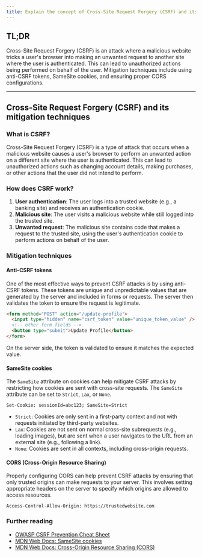 ```yaml
---
title: Explain the concept of Cross-Site Request Forgery (CSRF) and its mitigation techniques
---
```


## TL;DR

Cross-Site Request Forgery (CSRF) is an attack where a malicious website tricks a user's browser into making an unwanted request to another site where the user is authenticated. This can lead to unauthorized actions being performed on behalf of the user. Mitigation techniques include using anti-CSRF tokens, SameSite cookies, and ensuring proper CORS configurations.

---

## Cross-Site Request Forgery (CSRF) and its mitigation techniques

### What is CSRF?

Cross-Site Request Forgery (CSRF) is a type of attack that occurs when a malicious website causes a user's browser to perform an unwanted action on a different site where the user is authenticated. This can lead to unauthorized actions such as changing account details, making purchases, or other actions that the user did not intend to perform.

### How does CSRF work?

1. **User authentication**: The user logs into a trusted website (e.g., a banking site) and receives an authentication cookie.
2. **Malicious site**: The user visits a malicious website while still logged into the trusted site.
3. **Unwanted request**: The malicious site contains code that makes a request to the trusted site, using the user's authentication cookie to perform actions on behalf of the user.

### Mitigation techniques

#### Anti-CSRF tokens

One of the most effective ways to prevent CSRF attacks is by using anti-CSRF tokens. These tokens are unique and unpredictable values that are generated by the server and included in forms or requests. The server then validates the token to ensure the request is legitimate.

```html
<form method="POST" action="/update-profile">
  <input type="hidden" name="csrf_token" value="unique_token_value" />
  <!-- other form fields -->
  <button type="submit">Update Profile</button>
</form>
```

On the server side, the token is validated to ensure it matches the expected value.

#### SameSite cookies

The `SameSite` attribute on cookies can help mitigate CSRF attacks by restricting how cookies are sent with cross-site requests. The `SameSite` attribute can be set to `Strict`, `Lax`, or `None`.

```http
Set-Cookie: sessionId=abc123; SameSite=Strict
```

- `Strict`: Cookies are only sent in a first-party context and not with requests initiated by third-party websites.
- `Lax`: Cookies are not sent on normal cross-site subrequests (e.g., loading images), but are sent when a user navigates to the URL from an external site (e.g., following a link).
- `None`: Cookies are sent in all contexts, including cross-origin requests.

#### CORS (Cross-Origin Resource Sharing)

Properly configuring CORS can help prevent CSRF attacks by ensuring that only trusted origins can make requests to your server. This involves setting appropriate headers on the server to specify which origins are allowed to access resources.

```http
Access-Control-Allow-Origin: https://trustedwebsite.com
```

### Further reading

- [OWASP CSRF Prevention Cheat Sheet](https://cheatsheetseries.owasp.org/cheatsheets/Cross-Site_Request_Forgery_Prevention_Cheat_Sheet.html)
- [MDN Web Docs: SameSite cookies](https://developer.mozilla.org/en-US/docs/Web/HTTP/Headers/Set-Cookie/SameSite)
- [MDN Web Docs: Cross-Origin Resource Sharing (CORS)](https://developer.mozilla.org/en-US/docs/Web/HTTP/CORS)
